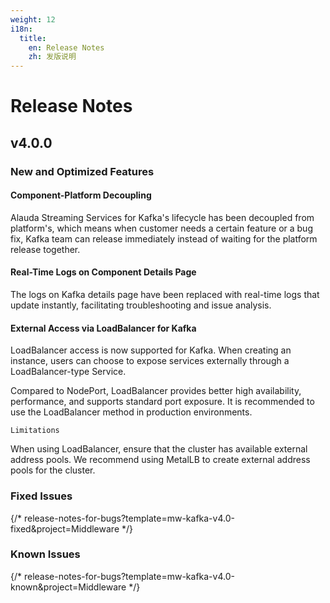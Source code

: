 ```yaml
---
weight: 12
i18n:
  title:
    en: Release Notes
    zh: 发版说明
---
```


# Release Notes

## v4.0.0

### New and Optimized Features

#### Component-Platform Decoupling

Alauda Streaming Services for Kafka's lifecycle has been decoupled from platform's, which means when customer needs a certain feature or a bug fix, Kafka team can release immediately instead of waiting for the platform release together.

#### Real-Time Logs on Component Details Page

The logs on Kafka details page have been replaced with real-time logs that update instantly, facilitating troubleshooting and issue analysis.

#### External Access via LoadBalancer for Kafka

LoadBalancer access is now supported for Kafka. When creating an instance, users can choose to expose services externally through a LoadBalancer-type Service.

Compared to NodePort, LoadBalancer provides better high availability, performance, and supports standard port exposure. It is recommended to use the LoadBalancer method in production environments.

`Limitations`

When using LoadBalancer, ensure that the cluster has available external address pools. We recommend using MetalLB to create external address pools for the cluster.

### Fixed Issues

{/* release-notes-for-bugs?template=mw-kafka-v4.0-fixed&project=Middleware */}

### Known Issues

{/* release-notes-for-bugs?template=mw-kafka-v4.0-known&project=Middleware */}

